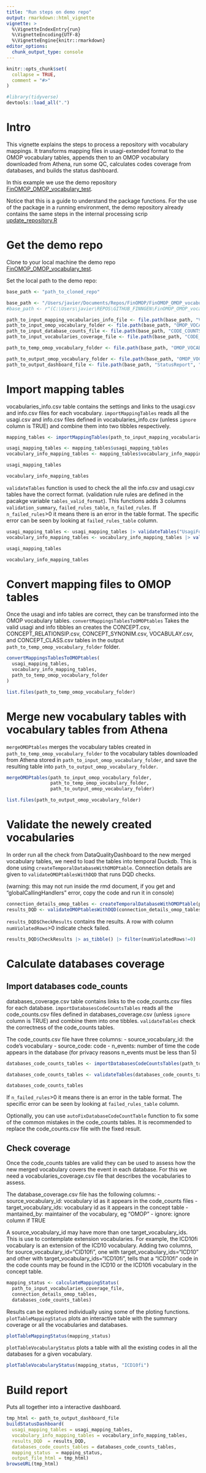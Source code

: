 ```yaml
---
title: "Run steps on demo repo"
output: rmarkdown::html_vignette
vignette: >
  %\VignetteIndexEntry{run}
  %\VignetteEncoding{UTF-8}
  %\VignetteEngine{knitr::rmarkdown}
editor_options: 
  chunk_output_type: console
---
```


```r
knitr::opts_chunk$set(
  collapse = TRUE,
  comment = "#>"
)
```

```r
#library(tidyverse)
devtools::load_all(".")
```

# Intro 
This vignette explains the steps to process a repository with vocabulary mappings. 
It transforms mapping files in usagi-extended format to the OMOP vocabulary tables, appends then to an OMOP vocabulary downloaded from Athena, 
run some QC, calculates codes coverage from databases, and builds the status dashboard. 

In this example we use the demo repository [FinOMOP_OMOP_vocabulary_test](github.com/FinOMOP/FinOMOP_OMOP_vocabulary_test). 

Notice that this is a guide to understand the package functions. 
For the use of the package in a running environment, the demo repository already contains the same steps in the internal processing scrip [update_repository.R](https://github.com/FinOMOP/FinOMOP_OMOP_vocabulary_test/blob/development/SCRIPTS/R_repo_management/R_scripts/update_repository.R)


# Get the demo repo
Clone to your local machine the demo repo [FinOMOP_OMOP_vocabulary_test](github.com/FinOMOP/FinOMOP_OMOP_vocabulary_test). 

Set the local path to the demo repo:

```r
base_path <- "path_to_cloned_repo"
```

```r
base_path <- "/Users/javier/Documents/Repos/FinOMOP/FinOMOP_OMOP_vocabulary_test"
#base_path <- r"(C:\Users\javier\REPOS\GITHUB_FINNGEN\FinOMOP_OMOP_vocabulary)"
```

```r
path_to_input_mapping_vocabularies_info_file <- file.path(base_path, "VOCABULARIES", "vocabularies_info.csv")
path_to_input_omop_vocabulary_folder <- file.path(base_path, "OMOP_VOCABULARIES", "input_omop_vocabulary")
path_to_input_database_counts_file <- file.path(base_path, "CODE_COUNTS", "databases_coverage.csv")
path_to_input_vocabularies_coverage_file <- file.path(base_path, "CODE_COUNTS", "vocabularies_coverage.csv")

path_to_temp_omop_vocabulary_folder <- file.path(base_path, "OMOP_VOCABULARIES", "temp_omop_vocabulary")

path_to_output_omop_vocabulary_folder <- file.path(base_path, "OMOP_VOCABULARIES", "output_omop_vocabulary")
path_to_output_dashboard_file <- file.path(base_path, "StatusReport", "dashboard.html")
```



# Import mapping tables
vocabularies_info.csv table contains the settings and  links to the usagi.csv and info.csv files for each vocabulary.
`importMappingTables` reads all the usagi.csv and info.csv files defined in vocabularies_info.csv (unless `ignore` column is TRUE) and combine them into two tibbles respectively. 

```r
mapping_tables <- importMappingTables(path_to_input_mapping_vocabularies_info_file)

usagi_mapping_tables <- mapping_tables$usagi_mapping_tables
vocabulary_info_mapping_tables <- mapping_tables$vocabulary_info_mapping_tables
```

```r
usagi_mapping_tables
```

```r
vocabulary_info_mapping_tables
```

`validateTables` function is used to check the all the info.csv and usagi.csv tables have the correct format. 
(validation rule rules are defined in the pacakge variable `tables_valid_format`). 
This functions adds 3 columns `validation_summary`, `failed_rules_table`, `n_failed_rules`. 
If `n_failed_rules`>0 it means there is an error in the table format. The specific error can be seen by looking at `failed_rules_table` column. 

```r
usagi_mapping_tables <- usagi_mapping_tables |> validateTables("UsagiForCCR")
vocabulary_info_mapping_tables <- vocabulary_info_mapping_tables |> validateTables("VocabularyInfo")
```


```r
usagi_mapping_tables
```

```r
vocabulary_info_mapping_tables
```


# Convert mapping files to OMOP tables 

Once the usagi and info tables are correct, they can be transformed into the OMOP vocabulary tables. 
`convertMappingsTablesToOMOPtables` Takes the valid usagi and info tibbles an creates the 
CONCEPT.csv, CONCEPT_RELATIONSIP.csv, CONCEPT_SYNONIM.csv, VOCABULAY.csv, and CONCEPT_CLASS.csv tables in the output 
`path_to_temp_omop_vocabulary_folder` folder.

```r
convertMappingsTablesToOMOPtables(
  usagi_mapping_tables,
  vocabulary_info_mapping_tables,
  path_to_temp_omop_vocabulary_folder
)
```

```r
list.files(path_to_temp_omop_vocabulary_folder)
```

# Merge new vocabulary tables with vocabulary tables from Athena
`mergeOMOPtables` merges the vocabulary tables created in `path_to_temp_omop_vocabulary_folder` to the vocabulary tables downloaded from Athena
stored in `path_to_input_omop_vocabulary_folder`, and save the resulting table into `path_to_output_omop_vocabulary_folder`.


```r
mergeOMOPtables(path_to_input_omop_vocabulary_folder,
                path_to_temp_omop_vocabulary_folder,
                path_to_output_omop_vocabulary_folder)
```


```r
list.files(path_to_output_omop_vocabulary_folder)
```

# Validate the newely created vocabularies
In order run all the check from DataQualityDashboard to the new merged vocabulary tables, we need to load the tables into temporal Duckdb. 
This is done using `createTemporalDatabaseWithOMOPtable`. Connection details are given to `validateOMOPtablesWithDQD` that runs DQD checks.

(warning: this may not run inside the rmd document, if you get and "globalCallingHandlers" error, copy the code and run it in console)

```r
connection_details_omop_tables <- createTemporalDatabaseWithOMOPtable(path_to_output_omop_vocabulary_folder)
results_DQD <- validateOMOPtablesWithDQD(connection_details_omop_tables)
```

`results_DQD$CheckResults` contains the results. A row with column `numViolatedRows`>0 indicate check failed. 
```r
results_DQD$CheckResults |> as_tibble() |> filter(numViolatedRows!=0)
```

# Calculate databases coverage
## Import databases code_counts
databases_coverage.csv table contains links to the code_counts.csv files for each database.
`importDatabasesCodeCountsTables` reads all the code_counts.csv files defined in databases_coverage.csv (unless `ignore` column is TRUE) and combine them into one tibbles. 
`validateTables` check the correctness of the code_counts tables. 

The code_counts.csv file have three columns: 
- source_vocabulary_id: the code's vocabulary
- source_code: code 
- n_events: number of time the code appears in the database (for privacy reasons n_events must be less than 5)

```r
databases_code_counts_tables <- importDatabasesCodeCountsTables(path_to_input_database_counts_file)

databases_code_counts_tables <- validateTables(databases_code_counts_tables, table_type = "CodeCounts")

databases_code_counts_tables

```

If `n_failed_rules`>0 it means there is an error in the table format. The specific error can be seen by looking at `failed_rules_table` column. 

Optionally, you can use `autoFixDatabaseCodeCountTable` function to fix some of the common mistakes in the code_counts tables. It is recommended to replace the code_counts.csv file with the fixed result.  

## Check coverage 
Once the code_counts tables are valid they can be used to assess how the new merged vocabulary covers the event in each database. 
For this we need a vocabularies_coverage.csv file that describes the vocabularies to assess. 

The database_coverage.csv file has the following columns: 
- source_vocabulary_id: vocabulary id as it appears in the code_counts files 
- target_vocabulary_ids: vocabulary id as it appears in the concept table 
- mantained_by: maintainer of the vocabulary, eg "OMOP"
- ignore: ignore column if TRUE

A source_vocabulary_id may have more than one target_vocabulary_ids. This is use to contemplate extension vocabularies. 
For example, the ICD10fi vocabulary is an extension of the ICD10 vocabulary. Adding two columns, for source_vocabulary_id="CID10fi",  one with target_vocabulary_ids="ICD10" and other with target_vocabulary_ids="ICD10fi", tells that a "ICD10fi" code in the code counts may be found in the ICD10 or the ICD10fi vocabulary in the concept table.

```r
mapping_status <- calculateMappingStatus(
  path_to_input_vocabularies_coverage_file,
  connection_details_omop_tables, 
  databases_code_counts_tables)
```
Results can be explored individually using some of the ploting functions. 
`plotTableMappingStatus` plots an interactive table with the summary coverage or all the vocabularies and databases. 


```r
plotTableMappingStatus(mapping_status)
```
`plotTableVocabularyStatus` plots a table with all the existing codes in all the databases for a given vocabulary. 
```r
plotTableVocabularyStatus(mapping_status, "ICD10fi")
```

# Build report
Puts all together into a interactive dashboard. 

```r
tmp_html <- path_to_output_dashboard_file
buildStatusDashboard(
  usagi_mapping_tables = usagi_mapping_tables,
  vocabulary_info_mapping_tables = vocabulary_info_mapping_tables,
  results_DQD  = results_DQD, 
  databases_code_counts_tables = databases_code_counts_tables, 
  mapping_status  = mapping_status,
  output_file_html = tmp_html)
browseURL(tmp_html) 
```



